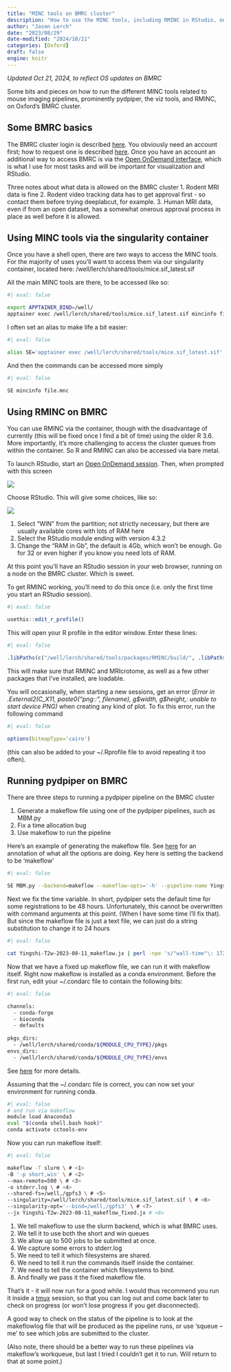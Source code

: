 ```yaml
---
title: "MINC tools on BMRC cluster"
description: "How to use the MINC tools, including RMINC in RStudio, on Oxford's BMRC cluster"
author: "Jason Lerch"
date: "2023/08/29"
date-modified: "2024/10/21"
categories: [Oxford]
draft: false
engine: knitr
---
```


*Updated Oct 21, 2024, to reflect OS updates on BMRC*

Some bits and pieces on how to run the different MINC tools related to mouse imaging pipelines, prominently pydpiper, the viz tools, and RMINC, on Oxford's BMRC cluster.

## Some BMRC basics

The BMRC cluster login is described [here](https://www.medsci.ox.ac.uk/for-staff/resources/bmrc/cluster-login). You obviously need an account first; how to request one is described [here](https://www.win.ox.ac.uk/research/it/i-want-to/obtaining/win-bmrc). Once you have an account an additional way to access BMRC is via the [Open OnDemand interface](https://www.win.ox.ac.uk/research/it/i-want-to/wfh/remote-desktops/bmrc-remote-desktops/bmrc-open-ondemand), which is what I use for most tasks and will be important for visualization and RStudio.

Three notes about what data is allowed on the BMRC cluster 1. Rodent MRI data is fine 2. Rodent video tracking data has to get approval first - so contact them before trying deeplabcut, for example. 3. Human MRI data, even if from an open dataset, has a somewhat onerous approval process in place as well before it is allowed.

## Using MINC tools via the singularity container

Once you have a shell open, there are two ways to access the MINC tools. For the majority of uses you'll want to access them via our singularity container, located here: /well/lerch/shared/tools/mice.sif_latest.sif

All the main MINC tools are there, to be accessed like so:

```bash
#| eval: false

export APPTAINER_BIND=/well/
apptainer exec /well/lerch/shared/tools/mice.sif_latest.sif mincinfo file.mnc
```

I often set an alias to make life a bit easier:

```bash
#| eval: false

alias SE='apptainer exec /well/lerch/shared/tools/mice.sif_latest.sif'
```

And then the commands can be accessed more simply

```bash
#| eval: false

SE mincinfo file.mnc
```

## Using RMINC on BMRC

You can use RMINC via the container, though with the disadvantage of currently (this will be fixed once I find a bit of time) using the older R 3.6. More importantly, it's more challenging to access the cluster queues from within the container. So R and RMINC can also be accessed via bare metal.

To launch RStudio, start an [Open OnDemand session](https://www.win.ox.ac.uk/research/it/i-want-to/wfh/remote-desktops/bmrc-remote-desktops/bmrc-open-ondemand). Then, when prompted with this screen

![](Screenshot%202023-09-05%20at%202.50.37%20PM.png)

Choose RStudio. This will give some choices, like so:

![](images/clipboard-3611929586.png)

1.  Select "WIN" from the partition; not strictly necessary, but there are usually available cores with lots of RAM here
2.  Select the RStudio module ending with version 4.3.2
3.  Change the "RAM in Gb", the default is 4Gb, which won't be enough. Go for 32 or even higher if you know you need lots of RAM.

At this point you'll have an RStudio session in your web browser, running on a node on the BMRC cluster. Which is sweet.

To get RMINC working, you'll need to do this once (i.e. only the first time you start an RStudio session).

```r
#| eval: false

usethis::edit_r_profile()

```

This will open your R profile in the editor window. Enter these lines:

```r
#| eval: false

.libPaths(c("/well/lerch/shared/tools/packages/RMINC/build/", .libPaths()))

```

This will make sure that RMINC and MRIcrotome, as well as a few other packages that I've installed, are loadable.

You will occasionally, when starting a new sessions, get an error (*Error in .External2(C_X11, paste0("png::", filename), g\$width, g\$height,: unable to start device PNG)* when creating any kind of plot. To fix this error, run the following command

```r
#| eval: false

options(bitmapType='cairo')
```

(this can also be added to your \~/.Rprofile file to avoid repeating it too often).

## Running pydpiper on BMRC

There are three steps to running a pydpiper pipeline on the BMRC cluster

1.  Generate a makeflow file using one of the pydpiper pipelines, such as MBM.py
2.  Fix a time allocation bug
3.  Use makeflow to run the pipeline

Here's an example of generating the makeflow file. See [here](../MBM-command-illustrated/index.qmd) for an annotation of what all the options are doing. Key here is setting the backend to be 'makeflow'

```bash
#| eval: false

SE MBM.py --backend=makeflow --makeflow-opts='-h' --pipeline-name Yingshi-T2w-2023-08-11 --maget-registration-method minctracc --subject-matter mousebrain --init-model /well/lerch/shared/tools/initial-models/oxford-model-2023/oxford_t2w_mouse_60micron.mnc --run-maget --maget-atlas-library /well/lerch/shared/tools/atlases/Dorr_2008_Steadman_2013_Ullmann_2013_Richards_2011_Qiu_2016_Egan_2015_40micron/ex-vivo/ --maget-nlin-protocol /well/lerch/shared/tools/protocols/nonlinear/default_nlin_MAGeT_minctracc_prot.csv --maget-masking-nlin-protocol /well/lerch/shared/tools/protocols/nonlinear/default_nlin_MAGeT_minctracc_prot.csv --lsq12-protocol /well/lerch/shared/tools/protocols/linear/Pydpiper_testing_default_lsq12.csv --no-common-space-registration --lsq6-simple --num-executors 1 --files /well/lerch/users/yrf023/Yingshi-tests/native/*removed.mnc
```

Next we fix the time variable. In short, pydpiper sets the default time for some registrations to be 48 hours. Unfortunately, this cannot be overwritten with command arguments at this point. (When I have some time I'll fix that). But since the makeflow file is just a text file, we can just do a string substitution to change it to 24 hours

```bash
#| eval: false

cat Yingshi-T2w-2023-08-11_makeflow.jx | perl -npe 's/"wall-time"\: 172800/"wall-time": 86400/' > Yingshi-T2w-2023-08-11_makeflow_fixed.jx
```

Now that we have a fixed up makeflow file, we can run it with makeflow itself. Right now makeflow is installed as a conda environment. Before the first run, edit your \~/.condarc file to contain the following bits:

```bash
#| eval: false

channels:
  - conda-forge
  - bioconda
  - defaults
 
pkgs_dirs:
  - /well/lerch/shared/conda/${MODULE_CPU_TYPE}/pkgs
envs_dirs:
  - /well/lerch/shared/conda/${MODULE_CPU_TYPE}/envs
```

See [here](https://www.medsci.ox.ac.uk/for-staff/resources/bmrc/python-on-the-bmrc-cluster#conda--anaconda-and-miniconda) for more details.

Assuming that the \~/.condarc file is correct, you can now set your environment for running conda.

```bash
#| eval: false
# and run via makeflow
module load Anaconda3
eval "$(conda shell.bash hook)"
conda activate cctools-env
```

Now you can run makeflow itself:

```bash
#| eval: false

makeflow -T slurm \ # <1>
-B '-p short,win' \ # <2>
--max-remote=500 \ # <3>
-o stderr.log \ # <4>
--shared-fs=/well,/gpfs3 \ # <5>
--singularity=/well/lerch/shared/tools/mice.sif_latest.sif \ # <6>
--singularity-opt='--bind=/well,/gpfs3' \ # <7>
--jx Yingshi-T2w-2023-08-11_makeflow_fixed.jx # <8>

```

1.  We tell makeflow to use the slurm backend, which is what BMRC uses.
2.  We tell it to use both the short and win queues
3.  We allow up to 500 jobs to be submitted at once.
4.  We capture some errors to stderr.log
5.  We need to tell it which filesystems are shared.
6.  We need to tell it run the commands itself inside the container.
7.  We need to tell the container which filesystems to bind.
8.  And finally we pass it the fixed makeflow file.

That's it - it will now run for a good while. I would thus recommend you run it inside a [tmux](https://www.hamvocke.com/blog/a-quick-and-easy-guide-to-tmux/) session, so that you can log out and come back later to check on progress (or won't lose progress if you get disconnected).

A good way to check on the status of the pipeline is to look at the makeflowlog file that will be produced as the pipeline runs, or use 'squeue --me' to see which jobs are submitted to the cluster.

(Also note, there should be a better way to run these pipelines via makeflow's workqueue, but last I tried I couldn't get it to run. Will return to that at some point.)
